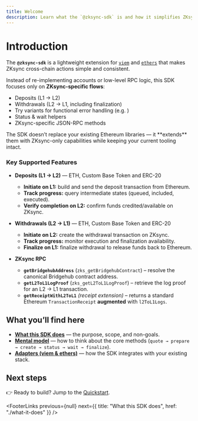 ```yaml
---
title: Welcome
description: Learn what the `@zksync-sdk` is and how it simplifies ZKsync cross-chain flows for viem and ethers.
---
```


# Introduction

The **`@zksync-sdk`** is a lightweight extension for [`viem`](https://viem.sh) and [`ethers`](https://docs.ethers.io/) that makes ZKsync cross-chain actions simple and consistent.

Instead of re-implementing accounts or low-level RPC logic, this SDK focuses only on **ZKsync-specific flows**:

- Deposits (L1 → L2)
- Withdrawals (L2 → L1, including finalization)
- Try variants for functional error handling (e.g. )
- Status & wait helpers
- ZKsync-specific JSON-RPC methods

<Info>
The SDK doesn’t replace your existing Ethereum libraries — it **extends** them with ZKsync-only capabilities while keeping your current tooling intact.
</Info>

### Key Supported Features

- **Deposits (L1 → L2)** — ETH, Custom Base Token and ERC-20  
  - **Initiate on L1:** build and send the deposit transaction from Ethereum.  
  - **Track progress:** query intermediate states (queued, included, executed).  
  - **Verify completion on L2:** confirm funds credited/available on ZKsync.

- **Withdrawals (L2 → L1)** — ETH, Custom Base Token and ERC-20  
  - **Initiate on L2:** create the withdrawal transaction on ZKsync.  
  - **Track progress:** monitor execution and finalization availability.  
  - **Finalize on L1:** finalize withdrawal to release funds back to Ethereum.

- **ZKsync RPC**  
  - **`getBridgehubAddress`** (`zks_getBridgehubContract`) – resolve the canonical Bridgehub contract address.  
  - **`getL2ToL1LogProof`** (`zks_getL2ToL1LogProof`) – retrieve the log proof for an L2 → L1 transaction.  
  - **`getReceiptWithL2ToL1`** *(receipt extension)* – returns a standard Ethereum `TransactionReceipt` **augmented** with `l2ToL1Logs`.

## What you’ll find here

- [**What this SDK does**](./what-it-does) — the purpose, scope, and non-goals.
- [**Mental model**](./mental-model) — how to think about the core methods (`quote → prepare → create → status → wait → finalize`).
- [**Adapters (viem & ethers)**](./adapters) — how the SDK integrates with your existing stack.

## Next steps

👉 Ready to build? Jump to the [Quickstart](../quickstart/index).

<FooterLinks
previous={null}
next={{ title: "What this SDK does", href: "./what-it-does" }}
/>
